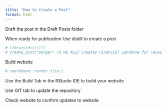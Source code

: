 ```yaml
---
title: "How to Create a Post"
format: html
---
```



Draft the post in the Draft Posts folder


When ready for publication Use distill to create a post


```r
# library(distill)
# create_post("Danger! TX HB 4623 Creates Financial Landmine for Texas School Board Trustees")

```


Build website

```r
# rmarkdown::render_site()

```

Use the Build Tab in the RStudio IDE to build your website


Use GIT tab to update the repository

Check website to confirm updates to website

